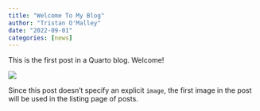 ```yaml
---
title: "Welcome To My Blog"
author: "Tristan O'Malley"
date: "2022-09-01"
categories: [news]
---
```


This is the first post in a Quarto blog. Welcome!

![](thumbnail.jpg)

Since this post doesn't specify an explicit `image`, the first image in the post will be used in the listing page of posts.
